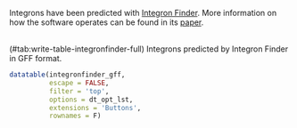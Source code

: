 Integrons have been predicted with [Integron Finder](https://github.com/gem-pasteur/Integron_Finder). More information on how the software operates can be found in its [paper](https://www.mdpi.com/2076-2607/10/4/700).

<br>
<caption>(#tab:write-table-integronfinder-full) Integrons predicted by Integron Finder in GFF format.</caption>
```r
datatable(integronfinder_gff,
          escape = FALSE,
          filter = 'top',
          options = dt_opt_lst,
          extensions = 'Buttons',
          rownames = F)
```
